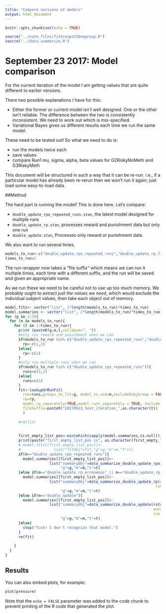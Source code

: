```yaml
---
title: "Compare versions of models"
output: html_document
---
```


```r
knitr::opts_chunk$set(echo = TRUE)

source("../nate_files/fitGroupsV3Onegroup.R")
source("../data_summarize.R")
```

# September 23 2017: Model comparison

For the current iteration of the model I am getting values that are quite different to earlier versions.

There two possible explanations I have for this:

 * Either the former or current model isn't well designed. One or the other isn't reliable. The difference between the two is consistently inconsistent. We need to work out which is mis-specified.
 * Variational Bayes gives us different results each time we run the same model.
 
These need to be tested out! So what we need to do is:

 * run the models twice each
 * save values
 * compare Run1 mu, sigma, alpha, beta values for G2RiskyNoMeth and G3RiskyMeth
 
This document will be structured in such a way that it can be re-run. i.e., if a particular model has already been re-rerun then we won't run it again; just load some easy-to-load data.

##Method

The hard part is running the model! This is done here. Let's compare:

* `double_update_rpo_repeated_runs.stan`, the latest model designed for multiple runs
* `double_update_rp.stan`, processes reward and punishment data but only one run
* `double_update.stan`, Processes only reward *or* punishment data.

We also want to run several times.

```r
models_to_run<-c("double_update_rpo_repeated_runs","double_update_rp_fixed","double_update_rp_erroneous","double_update")
times_to_run=2
```

The run-wrapper now takes a "file suffix" which means we can run it multiple times, each time with a different suffix, and the run will be saved and given an appropriate name.

As we run these we need to be careful not to use up too much memory. We probably ought to extract *just the values we need*, which would exclude the individual subject values, then take each object out of memory.

```r
model.fits<- vector("list", 2*length(models_to_run)*times_to_run)
model.summaries <- vector("list", 2*length(models_to_run)*times_to_run)
for (g in 2:3){
  for (m in models_to_run){
    for (t in 1:times_to_run){
      print (paste0(g,m,t,collapse=", "))
      #only run reward and punishment when we can
      if(models_to_run %in% c("double_update_rpo_repeated_runs","double_update_rp_fixed","double_update_rp_erroneous")){
        rp<-c(1,2)
      }else{
        rp<-c(2)
      }
      #only run multiple runs when we can
      if(models_to_run %in% c("double_update_rpo_repeated_runs")){
        runs=c(1,2)
      }else{
        runs=c(1)
      }
      fit<-lookupOrRunFit(
        run=runs,groups_to_fit=g, model_to_use=m,includeSubjGroup = FALSE,
        rp=rp,
        model_rp_separately=TRUE,model_runs_separately = TRUE, include_pain=FALSE,
        fileSuffix=paste0("20170923_test_iteration_",as.character(t))
        )
      
      #rm(fit)
      
      
      first_empty_list_pos<-min(which(sapply(model.summaries,is.null)))
      print(paste("first_empty_list_pos is", as.character(first_empty_list_pos)))
      # model.fits[[first_empty_list_pos]]<-
      #               list("fitObj"=fit,"g"=g,"m"=m,"t"=t)
      if(m=="double_update_rpo_repeated_runs"){
        model.summaries[[first_empty_list_pos]]<-
                    list("summaryObj"=data_summarize_double_update_rpo_repeated_runs(rstan::extract(fit$fit)),
                         "g"=g,"m"=m,"t"=t)
      }else if(m=="double_update_rp_erroneous" || m=="double_update_rp_fixed"){
        model.summaries[[first_empty_list_pos]]<-
                    list("summaryObj"=data_summarize_double_update_rp(rstan::extract(fit$fit),
                                                                    run = runs),
                         "g"=g,"m"=m,"t"=t)
      }else if(m=="double_update"){
        model.summaries[[first_empty_list_pos]]<-
                    list("summaryObj"=data_summarize_double_update(rstan::extract(fit$fit),
                                                                   outcome.type = rp,
                                                                   run = runs),
                         "g"=g,"m"=m,"t"=t)
      }else{
        stop("fuck! I don't recognize that model.")
      }
      rm(fit)
      
    }
  }
}

```

## Results

You can also embed plots, for example:

```r
plot(pressure)
```

Note that the `echo = FALSE` parameter was added to the code chunk to prevent printing of the R code that generated the plot.
